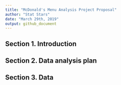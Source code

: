 ```yaml
---
title: "McDonald's Menu Analysis Project Proposal"
author: "Stat Stars"
date: "March 29th, 2019"
output: github_document
---
```


## Section 1. Introduction

## Section 2. Data analysis plan

## Section 3. Data